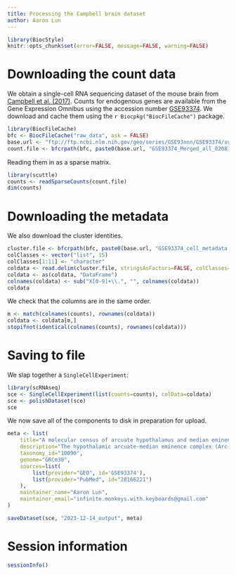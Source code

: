```yaml
---
title: Processing the Campbell brain dataset
author: Aaron Lun
---
```


```r
library(BiocStyle)
knitr::opts_chunk$set(error=FALSE, message=FALSE, warning=FALSE)
```

# Downloading the count data

We obtain a single-cell RNA sequencing dataset of the mouse brain from [Campbell et al. (2017)](https://doi.org/10.1038/nn.4495).
Counts for endogenous genes are available from the Gene Expression Omnibus
using the accession number [GSE93374](https://www.ncbi.nlm.nih.gov/geo/query/acc.cgi?acc=GSE93374).
We download and cache them using the `r Biocpkg("BiocFileCache")` package.

```r
library(BiocFileCache)
bfc <- BiocFileCache("raw_data", ask = FALSE)
base.url <- "ftp://ftp.ncbi.nlm.nih.gov/geo/series/GSE93nnn/GSE93374/suppl/"
count.file <- bfcrpath(bfc, paste0(base.url, "GSE93374_Merged_all_020816_DGE.txt.gz"))
```

Reading them in as a sparse matrix.

```r
library(scuttle)
counts <- readSparseCounts(count.file)
dim(counts)
```

# Downloading the metadata

We also download the cluster identities.

```r
cluster.file <- bfcrpath(bfc, paste0(base.url, "GSE93374_cell_metadata.txt.gz"))
colClasses <- vector("list", 15)
colClasses[1:11] <- "character"
coldata <- read.delim(cluster.file, stringsAsFactors=FALSE, colClasses=colClasses, row.names=1)
coldata <- as(coldata, "DataFrame")
colnames(coldata) <- sub("X[0-9]+\\.", "", colnames(coldata))
coldata
```

We check that the columns are in the same order.

```r
m <- match(colnames(counts), rownames(coldata))
coldata <- coldata[m,]
stopifnot(identical(colnames(counts), rownames(coldata)))
```

# Saving to file 

We slap together a `SingleCellExperiment`:

```r
library(scRNAseq)
sce <- SingleCellExperiment(list(counts=counts), colData=coldata)
sce <- polishDataset(sce)
sce
```

We now save all of the components to disk in preparation for upload.

```r
meta <- list(
    title="A molecular census of arcuate hypothalamus and median eminence cell types",
    description="The hypothalamic arcuate-median eminence complex (Arc-ME) controls energy balance, fertility and growth through molecularly distinct cell types, many of which remain unknown. To catalog cell types in an unbiased way, we profiled gene expression in 20,921 individual cells in and around the adult mouse Arc-ME using Drop-seq. We identify 50 transcriptionally distinct Arc-ME cell populations, including a rare tanycyte population at the Arc-ME diffusion barrier, a new leptin-sensing neuron population, multiple agouti-related peptide (AgRP) and pro-opiomelanocortin (POMC) subtypes, and an orexigenic somatostatin neuron population. We extended Drop-seq to detect dynamic expression changes across relevant physiological perturbations, revealing cell type-specific responses to energy status, including distinct responses in AgRP and POMC neuron subtypes. Finally, integrating our data with human genome-wide association study data implicates two previously unknown neuron populations in the genetic control of obesity. This resource will accelerate biological discovery by providing insights into molecular and cell type diversity from which function can be inferred.",
    taxonomy_id="10090",
    genome="GRCm38",
    sources=list(
        list(provider="GEO", id='GSE93374'),
        list(provider="PubMed", id="28166221")
    ),
    maintainer_name="Aaron Lun",
    maintainer_email="infinite.monkeys.with.keyboards@gmail.com"
)

saveDataset(sce, "2023-12-14_output", meta)
```

# Session information {-}

```r
sessionInfo()
```
